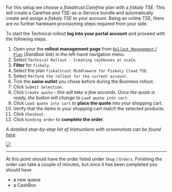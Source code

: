For this setup we choose a *fiskaltrust.Carefree* plan with a *fiskaly TSE*. This will create a Carefree and TSE-as-a-Service bundle and automatically create and assign a *fiskaly TSE* to your account. Being an online TSE, there are no further hardware provisioning steps required from your side.

To start the Technical rollout **log into your portal account** and proceed with the following steps.

1. Open your the **rollout management page** from [`Rollout Management` / `Plan`](https://portal-sandbox.fiskaltrust.de/RolloutManagement/Plan) (*Sandbox link*) in the left-hand navigation menu.
2. Select `Technical Rollout - Creating cashboxes at scale`.
3. **Filter** for `fiskaly`.
4. Select the plan `fiskaltrust Middleware für Fiskaly Cloud TSE`.
5. Select `Perform the rollout for the current account`.
6. Tick the **same outlet** you chose before during the Business rollout.
7. Click `Submit Selection`.
8. Click `Create quote` - *this will take a few seconds. Once the quote is ready, the button will change to `Load quote into cart`.*
9. Click `Load quote into cart` to **place the quote** into your shopping cart.
10. Verify that the items in your shopping cart match the selected products.
11. Click `Checkout`.
12. Click `binding order` to **complete the order**.

*A detailed step-by-step list of instructions with screenshots can be found [here](My%20First%20Cashbox/Technical%20Rollout/Germany).*

![](./images/anim/anim.apng)

-----

At this point should have the order listed under `Shop` / `Orders`. Finishing the order can take a couple of minutes, but once it has been completed you should have

* a new queue
* a CashBox